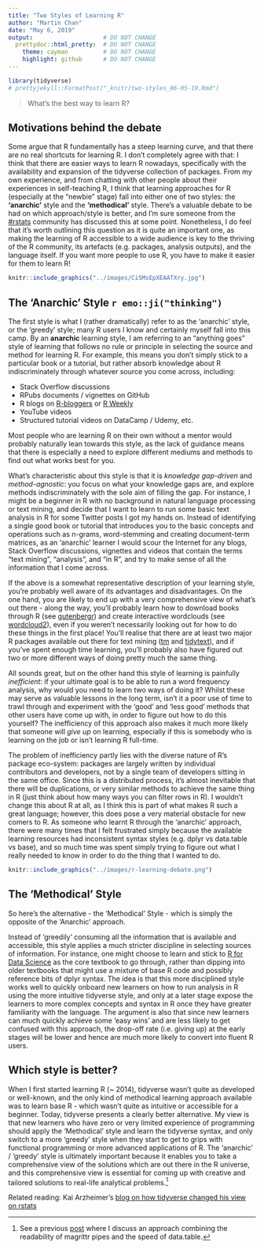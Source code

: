 ```yaml
---
title: "Two Styles of Learning R"
author: "Martin Chan"
date: "May 6, 2019"
output:                    # DO NOT CHANGE
  prettydoc::html_pretty:  # DO NOT CHANGE
    theme: cayman          # DO NOT CHANGE
    highlight: github      # DO NOT CHANGE
---
```


```r
library(tidyverse)
# prettyjekyll::FormatPost("_knitr/two-styles_06-05-19.Rmd")
```

> What's the best way to learn R?

## Motivations behind the debate
Some argue that R fundamentally has a steep learning curve, and that there are no real shortcuts for learning R. I don't completely agree with that: I think that there are easier ways to learn R nowadays, specifically with the availability and expansion of the tidyverse collection of packages. From my own experience, and from chatting with other people about their experiences in self-teaching R, I think that learning approaches for R (especially at the "newbie" stage) fall into either one of two styles: the **'anarchic'** style and the **'methodical'** style. There’s a valuable debate to be had on which approach/style is better, and I’m sure someone from the [#rstats](https://twitter.com/search?q=%23rstats) community has discussed this at some point. Nonetheless, I do feel that it’s worth outlining this question as it is quite an important one, as making the learning of R accessible to a wide audience is key to the thriving of the R community, its artefacts (e.g. packages, analysis outputs), and the language itself. If you want more people to use R, you have to make it easier for them to learn R!

```r
knitr::include_graphics("../images/CiSMsEpXEAATXry.jpg")
```

## The 'Anarchic' Style `r emo::ji("thinking")`
The first style is what I (rather dramatically) refer to as the ‘anarchic’ style, or the 'greedy' style; many R users I know and certainly myself fall into this camp. By an **anarchic** learning style, I am referring to an "anything goes" style of learning that follows no rule or principle in selecting the source and method for learning R. For example, this means you don't simply stick to a particular book or a tutorial, but rather absorb knowledge about R indiscriminately through whatever source you come across, including:

- Stack Overflow discussions
- RPubs documents / vignettes on GitHub
- R blogs on [R-bloggers](https://www.r-bloggers.com/) or [R Weekly](https://rweekly.org/)
- YouTube videos
- Structured tutorial videos on DataCamp / Udemy, etc. 

Most people who are learning R on their own without a mentor would probably naturally lean towards this style, as the lack of guidance means that there is especially a need to explore different mediums and methods to find out what works best for you. 

What's characteristic about this style is that it is *knowledge gap-driven* and *method-agnostic*: you focus on what your knowledge gaps are, and explore methods indiscriminately with the sole aim of filling the gap. For instance, I might be a beginner in R with no background in natural language processing or text mining, and decide that I want to learn to run some basic text analysis in R for some Twitter posts I got my hands on. Instead of identifying a single good book or tutorial that introduces you to the basic concepts and operations such as n-grams, word-stemming and creating document-term matrices, as an 'anarchic' learner I would scour the Internet for any blogs, Stack Overflow discussions, vignettes and videos that contain the terms "text mining", "analysis", and "in R", and try to make sense of all the information that I come across.

If the above is a somewhat representative description of your learning style, you're probably well aware of its advantages and disadvantages. On the one hand, you are likely to end up with a very comprehensive view of what's out there - along the way, you'll probably learn how to download books through R (see [gutenbergr](https://cran.r-project.org/web/packages/gutenbergr/vignettes/intro.html)) and create interactive wordclouds (see [wordcloud2](https://cran.r-project.org/web/packages/wordcloud2/vignettes/wordcloud.html)), even if you weren't necessarily looking out for how to do these things in the first place! You'll realise that there are at least two major R packages available out there for text mining ([tm](http://tm.r-forge.r-project.org/) and [tidytext](https://github.com/juliasilge/tidytext)), and if you've spent enough time learning, you'll probably also have figured out two or more different ways of doing pretty much the same thing. 

All sounds great, but on the other hand this style of learning is painfully *inefficient*: if your ultimate goal is to be able to run a word frequency analysis, why would you need to learn two ways of doing it? Whilst these may serve as valuable lessons in the long term, isn't it a poor use of time to trawl through and experiment with the 'good' and 'less good' methods that other users have come up with, in order to figure out how to do this yourself? The inefficiency of this approach also makes it much more likely that someone will *give up* on learning, especially if this is somebody who is learning on the job or isn't learning R full-time.

The problem of inefficiency partly lies with the diverse nature of R's package eco-system: packages are largely written by individual contributors and developers, not by a single team of developers sitting in the same office. Since this is a distributed process, it's almost inevitable that there will be duplications, or very similar methods to achieve the same thing in R (just think about how many ways you can filter rows in R). I wouldn't change this about R at all, as I think this is part of what makes R such a great language; however, this does pose a very material obstacle for new comers to R. As someone who learnt R through the 'anarchic' approach, there were many times that I felt frustrated simply because the available learning resources had inconsistent syntax styles (e.g. dplyr vs data.table vs base), and so much time was spent simply trying to figure out what I really needed to know in order to do the thing that I wanted to do. 

```r
knitr::include_graphics("../images/r-learning-debate.png")
```

## The 'Methodical' Style

So here's the alternative - the 'Methodical' Style - which is simply the opposite of the 'Anarchic' approach. 

Instead of 'greedily' consuming all the information that is available and accessible, this style applies a much stricter discipline in selecting sources of information. For instance, one might choose to learn and stick to [R for Data Science](https://r4ds.had.co.nz/) as the core textbook to go through, rather than dipping into older textbooks that might use a mixture of base R code and possibly reference bits of dplyr syntax. The idea is that this more disciplined style works well to quickly onboard new learners on how to run analysis in R using the more intuitive tidyverse style, and only at a later stage expose the learners to more complex concepts and syntax in R once they have greater familiarity with the language. The argument is also that since new learners can much quickly achieve some 'easy wins' and are less likely to get confused with this approach, the drop-off rate (i.e. giving up) at the early stages will be lower and hence are much more likely to convert into fluent R users.

## Which style is better?
 When I first started learning R (~ 2014), tidyverse wasn't quite as developed or well-known, and the only kind of methodical learning approach available was to learn base R - which wasn't quite as intuitive or accessible for a beginner. Today, tidyverse presents a clearly better alternative. My view is that new learners who have zero or very limited experience of programming should apply the  'Methodical' style and learn the tidyverse syntax, and only switch to a more 'greedy' style when they start to get to grips with functional programming or more advanced applications of R. The 'anarchic' / 'greedy' style is ultimately important because it enables you to take a comprehensive view of the solutions which are out there in the R universe, and this comprehensive view is essential for coming up with creative and tailored solutions to real-life analytical problems.[^1]

[^1]: See a previous [post](https://martinctc.github.io/blog/using-data.table-with-magrittr-pipes-best-of-both-worlds/) where I discuss an approach combining the readability of magrittr pipes and the speed of data.table. 

Related reading: Kai Arzheimer's [blog on how tidyverse changed his view on rstats](https://www.kai-arzheimer.com/how-the-tidyverse-changed-my-view-of-rstats/) 
